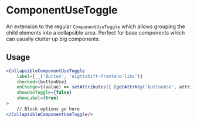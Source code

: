 # ComponentUseToggle

An extension to the regular `ComponentUseToggle` which allows grouping the child elements into a collapsible area.
Perfect for base components which can usually clutter up big components.

## Usage

```jsx
<CollapsibleComponentUseToggle
	label={__('Button', 'eightshift-frontend-libs')}
	checked={buttonUse}
	onChange={(value) => setAttributes({ [getAttrKey('buttonUse', attributes, manifest)]: value })}
	showUseToggle={false}
	showLabel={true}
>
	// Block options go here
</CollapsibleComponentUseToggle/>
```
